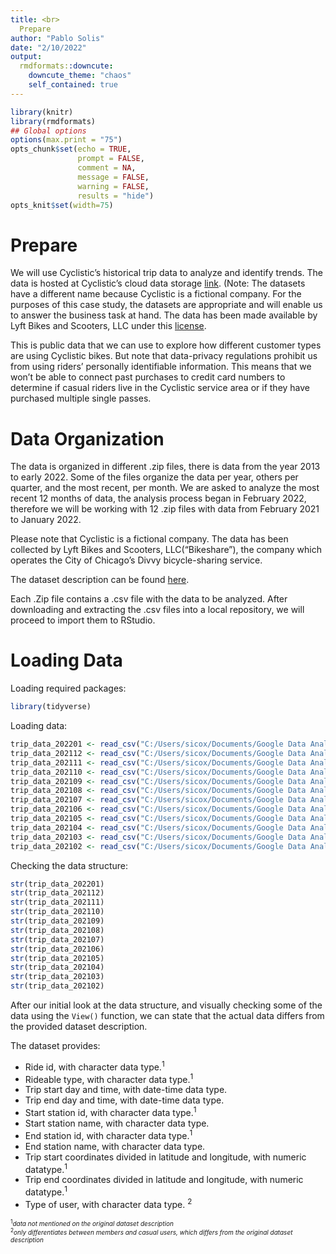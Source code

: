 ```yaml
---
title: <br> 
  Prepare 
author: "Pablo Solis"
date: "2/10/2022"
output:   
  rmdformats::downcute:
    downcute_theme: "chaos"
    self_contained: true
---
```



```r
library(knitr)
library(rmdformats)
## Global options
options(max.print = "75")
opts_chunk$set(echo = TRUE,
               prompt = FALSE,
               comment = NA,
               message = FALSE,
               warning = FALSE, 
               results = "hide")
opts_knit$set(width=75)
```



# Prepare  

We will use Cyclistic’s historical trip data to analyze and identify trends.
The data is hosted at Cyclistic's cloud data storage [link](https://divvy-tripdata.s3.amazonaws.com/index.html). (Note: The datasets have a different name because Cyclistic is a fictional company. For the purposes of this case study, the datasets are appropriate and will enable us to answer the business task at hand. The data has been made available by Lyft Bikes and Scooters, LLC under this [license](https://ride.divvybikes.com/data-license-agreement).

This is public data that we can use to explore how different customer types are using Cyclistic bikes. But note that data-privacy regulations prohibit us from using riders’ personally identifiable information. This means that we won’t be able to connect past purchases to credit card numbers to determine if casual riders live in the Cyclistic service area or if they have purchased multiple single passes.

# Data Organization

The data is organized in different .zip files, there is data from the year 2013 to early 2022. Some of the files organize the data per year, others per quarter, and the most recent, per month. We are asked to analyze the most recent 12 months of data, the analysis process began in February 2022, therefore we will be working with 12 .zip files with data from February 2021 to January 2022.

Please note that Cyclistic is a fictional company. The data has been collected by Lyft Bikes and Scooters, LLC("Bikeshare"), the company which operates the City of Chicago’s Divvy bicycle-sharing service.

The dataset description can be found [here](https://ride.divvybikes.com/system-data).

Each .Zip file contains a .csv file with the data to be analyzed.
After downloading and extracting the .csv files into a local repository, we will proceed to import them to RStudio.

# Loading Data

Loading required packages:

```r

library(tidyverse)
```

Loading data:

```r

trip_data_202201 <- read_csv("C:/Users/sicox/Documents/Google Data Analytics/Capstone Project/Case 1 Bike sharing/Cyclistic/202201-divvy-tripdata.csv")
trip_data_202112 <- read_csv("C:/Users/sicox/Documents/Google Data Analytics/Capstone Project/Case 1 Bike sharing/Cyclistic/202112-divvy-tripdata.csv")
trip_data_202111 <- read_csv("C:/Users/sicox/Documents/Google Data Analytics/Capstone Project/Case 1 Bike sharing/Cyclistic/202111-divvy-tripdata.csv")
trip_data_202110 <- read_csv("C:/Users/sicox/Documents/Google Data Analytics/Capstone Project/Case 1 Bike sharing/Cyclistic/202110-divvy-tripdata.csv")
trip_data_202109 <- read_csv("C:/Users/sicox/Documents/Google Data Analytics/Capstone Project/Case 1 Bike sharing/Cyclistic/202109-divvy-tripdata.csv")
trip_data_202108 <- read_csv("C:/Users/sicox/Documents/Google Data Analytics/Capstone Project/Case 1 Bike sharing/Cyclistic/202108-divvy-tripdata.csv")
trip_data_202107 <- read_csv("C:/Users/sicox/Documents/Google Data Analytics/Capstone Project/Case 1 Bike sharing/Cyclistic/202107-divvy-tripdata.csv")
trip_data_202106 <- read_csv("C:/Users/sicox/Documents/Google Data Analytics/Capstone Project/Case 1 Bike sharing/Cyclistic/202106-divvy-tripdata.csv")
trip_data_202105 <- read_csv("C:/Users/sicox/Documents/Google Data Analytics/Capstone Project/Case 1 Bike sharing/Cyclistic/202105-divvy-tripdata.csv")
trip_data_202104 <- read_csv("C:/Users/sicox/Documents/Google Data Analytics/Capstone Project/Case 1 Bike sharing/Cyclistic/202104-divvy-tripdata.csv")
trip_data_202103 <- read_csv("C:/Users/sicox/Documents/Google Data Analytics/Capstone Project/Case 1 Bike sharing/Cyclistic/202103-divvy-tripdata.csv")
trip_data_202102 <- read_csv("C:/Users/sicox/Documents/Google Data Analytics/Capstone Project/Case 1 Bike sharing/Cyclistic/202102-divvy-tripdata.csv")


```

Checking the data structure:

```r

str(trip_data_202201)
str(trip_data_202112)
str(trip_data_202111)
str(trip_data_202110)
str(trip_data_202109)
str(trip_data_202108)
str(trip_data_202107)
str(trip_data_202106)
str(trip_data_202105)
str(trip_data_202104)
str(trip_data_202103)
str(trip_data_202102)

```


After our initial look at the data structure, and visually checking some of the data using the `View()` function, we can state that the actual data differs from the provided dataset description.

The dataset provides:

* Ride id, with character data type.^1^
* Rideable type, with character data type.^1^ 
* Trip start day and time, with date-time data type.
* Trip end day and time, with date-time data type.
* Start station id, with character data type.^1^
* Start station name, with character data type.
* End station id, with character data type.^1^
* End station name, with character data type.
* Trip start coordinates divided in latitude and longitude, with numeric datatype.^1^
* Trip end coordinates divided in latitude and longitude, with numeric datatype.^1^
* Type of user, with character data type. ^2^



<font size="1"> ^1^*data not mentioned on the original dataset description*</font><br> 
<font size="1"> ^2^*only differentiates between members and casual users, which differs from the original dataset description*</font> 

